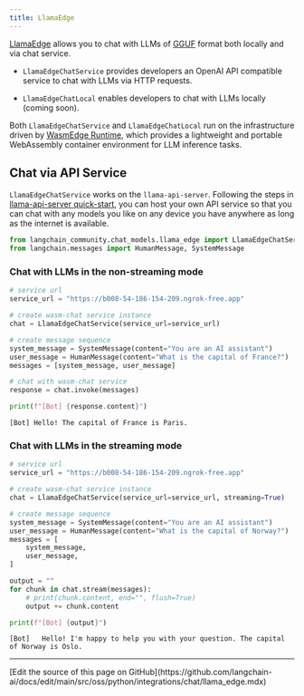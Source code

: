 ```yaml
---
title: LlamaEdge
---
```


[LlamaEdge](https://github.com/second-state/LlamaEdge) allows you to chat with LLMs of [GGUF](https://github.com/ggerganov/llama.cpp/blob/master/gguf-py/README.md) format both locally and via chat service.

- `LlamaEdgeChatService` provides developers an OpenAI API compatible service to chat with LLMs via HTTP requests.

- `LlamaEdgeChatLocal` enables developers to chat with LLMs locally (coming soon).

Both `LlamaEdgeChatService` and `LlamaEdgeChatLocal` run on the infrastructure driven by [WasmEdge Runtime](https://wasmedge.org/), which provides a lightweight and portable WebAssembly container environment for LLM inference tasks.

## Chat via API Service

`LlamaEdgeChatService` works on the `llama-api-server`. Following the steps in [llama-api-server quick-start](https://github.com/second-state/llama-utils/tree/main/api-server#readme), you can host your own API service so that you can chat with any models you like on any device you have anywhere as long as the internet is available.

```python
from langchain_community.chat_models.llama_edge import LlamaEdgeChatService
from langchain.messages import HumanMessage, SystemMessage
```

### Chat with LLMs in the non-streaming mode

```python
# service url
service_url = "https://b008-54-186-154-209.ngrok-free.app"

# create wasm-chat service instance
chat = LlamaEdgeChatService(service_url=service_url)

# create message sequence
system_message = SystemMessage(content="You are an AI assistant")
user_message = HumanMessage(content="What is the capital of France?")
messages = [system_message, user_message]

# chat with wasm-chat service
response = chat.invoke(messages)

print(f"[Bot] {response.content}")
```

```output
[Bot] Hello! The capital of France is Paris.
```

### Chat with LLMs in the streaming mode

```python
# service url
service_url = "https://b008-54-186-154-209.ngrok-free.app"

# create wasm-chat service instance
chat = LlamaEdgeChatService(service_url=service_url, streaming=True)

# create message sequence
system_message = SystemMessage(content="You are an AI assistant")
user_message = HumanMessage(content="What is the capital of Norway?")
messages = [
    system_message,
    user_message,
]

output = ""
for chunk in chat.stream(messages):
    # print(chunk.content, end="", flush=True)
    output += chunk.content

print(f"[Bot] {output}")
```

```output
[Bot]   Hello! I'm happy to help you with your question. The capital of Norway is Oslo.
```

---

<Callout icon="pen-to-square" iconType="regular">
  [Edit the source of this page on GitHub](https://github.com/langchain-ai/docs/edit/main/src/oss/python/integrations/chat/llama_edge.mdx)
</Callout>
